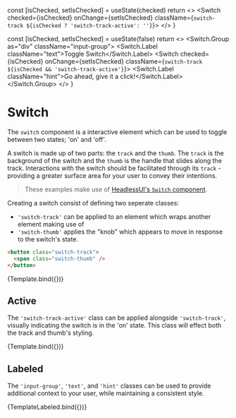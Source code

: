 
<Meta title="Components/Switch" />

  const [isChecked, setIsChecked] = useState(checked)
  return <>
    <Switch checked={isChecked} onChange={setIsChecked} className={`switch-track ${isChecked ? 'switch-track-active': ''}`}>
      <span aria-hidden="true" className="switch-thumb" />
    </Switch>
  </>
}

  const [isChecked, setIsChecked] = useState(false)
  return <>
    <Switch.Group as="div" className="input-group">
      <Switch.Label className="text">Toggle Switch</Switch.Label>
      <Switch checked={isChecked} onChange={setIsChecked} className={`switch-track ${isChecked && 'switch-track-active'}`}>
        <span aria-hidden="true" className="switch-thumb" />
      </Switch>
      <Switch.Label className="hint">Go ahead, give it a click!</Switch.Label>
    </Switch.Group>
  </>
}

# Switch

The `switch` component is a interactive element which can be used to toggle between two states; 'on' and 'off'.

A switch is made up of two parts: the `track` and the `thumb`. The `track` is the background of the switch and the `thumb` is the handle that slides along the track.
Interactions with the switch should be facilitated through its `track` - providing a greater surface area for your user to convey their intentions.

> These examples make use of [HeadlessUI's `Switch` component](https://headlessui.dev/react/switch).

Creating a switch consist of defining two seperate classes:

* `'switch-track'` can be applied to an element which wraps another element making use of
* `'switch-thumb'` applies the "knob" which appears to move in response to the switch's state.

```html
<button class="switch-track">
  <span class="switch-thumb" />
</button>
```

<Canvas>
  <Story name="Default">
    {Template.bind({})}
  </Story>
</Canvas>

## Active

The `'switch-track-active'` class can be applied alongside `'switch-track'`, visually indicating the switch is in the 'on' state.
This class will effect both the track and thumb's styling.

<Canvas>
  <Story args={{ checked: true }} name="Active">
    {Template.bind({})}
  </Story>
</Canvas>

## Labeled

The `'input-group'`, `'text'`, and `'hint'` classes can be used to provide additional context to your user, while maintaining a consistent style.

<Canvas>
  <Story name="Label">
    {TemplateLabeled.bind({})}
  </Story>
</Canvas>

